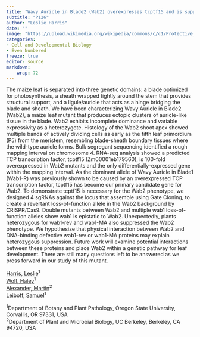 ```yaml
---
title: "Wavy Auricle in Blade2 (Wab2) overexpresses tcptf15 and is suppressed by one copy of wavy auricle in blade1 (wab1) loss-of-function"
subtitle: "P126"
author: "Leslie Harris"
date: ""
image: "https://upload.wikimedia.org/wikipedia/commons/c/c1/Protective_Coleoptile_Tip_in_Zea_Mays_Embryo_%2847691344541%29.jpg"
categories: 
- Cell and Developmental Biology
- Even Numbered
freeze: true
editor: source
markdown: 
    wrap: 72
---
```


The maize leaf is separated into three genetic domains: a blade optimized for photosynthesis, a sheath wrapped tightly around the stem that provides structural support, and a ligule/auricle that acts as a hinge bridging the blade and sheath. We have been characterizing Wavy Auricle in Blade2 (Wab2), a maize leaf mutant that produces ectopic clusters of auricle-like tissue in the blade. Wab2 exhibits incomplete dominance and variable expressivity as a heterozygote. Histology of the Wab2 shoot apex showed multiple bands of actively dividing cells as early as the fifth leaf primordium (P5) from the meristem, resembling blade-sheath boundary tissues where the wild-type auricle forms. Bulk segregant sequencing identified a rough mapping interval on chromosome 4. RNA-seq analysis showed a predicted TCP transcription factor, tcptf15 (Zm00001eb179560), is 100-fold overexpressed in Wab2 mutants and the only differentially-expressed gene within the mapping interval. As the dominant allele of Wavy Auricle in Blade1 (Wab1-R) was previously shown to be caused by an overexpressed TCP transcription factor, tcptf15 has become our primary candidate gene for Wab2. To demonstrate tcptf15 is necessary for the Wab2 phenotype, we designed 4 sgRNAs against the locus that assemble using Gate Cloning, to create a revertant loss-of-function allele in the Wab2 background by CRISPR/Cas9. Double mutants between Wab2 and multiple wab1 loss-of-function alleles show wab1 is epistatic to Wab2. Unexpectedly, plants heterozygous for wab1-rev and wab1-MA also suppressed the Wab2 phenotype. We hypothesize that physical interaction between Wab2 and DNA-binding defective wab1-rev or wab1-MA proteins may explain heterozygous suppression. Future work will examine potential interactions between these proteins and place Wab2 within a genetic pathway for leaf development. There are still many questions left to be answered as we press forward in our study of this mutant.

<a href='mailto:harriles@oregonstate.edu'>Harris, Leslie</a><sup>1</sup><br><a href='mailto:wolfha@oregonstate.edu'>Wolf, Haley</a><sup>1</sup><br><a href='mailto:martinalexander@berkeley.edu'>Alexander, Martin</a><sup>2</sup><br><a href='mailto:leiboffs@oregonstate.edu'>Leiboff, Samuel</a><sup>1</sup><br>

<sup>1</sup>Department of Botany and Plant Pathology, Oregon State University, Corvallis, OR 97331, USA<br><sup>2</sup>Department of Plant and Microbial Biology, UC Berkeley, Berkeley, CA 94720, USA<br>